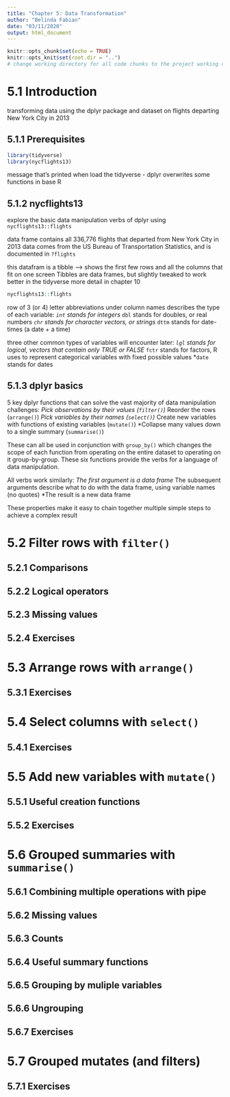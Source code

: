 ```yaml
---
title: "Chapter 5: Data Transformation"
author: "Belinda Fabian"
date: "03/11/2020"
output: html_document
---
```


```r
knitr::opts_chunk$set(echo = TRUE)
knitr::opts_knit$set(root.dir = "..") 
# change working directory for all code chunks to the project working directory
```

# 5.1 Introduction

transforming data using the dplyr package and dataset on flights departing New York City in 2013

## 5.1.1 Prerequisites

```r
library(tidyverse)
library(nycflights13)
```

message that’s printed when load the tidyverse - dplyr overwrites some functions in base R

## 5.1.2 nycflights13

explore the basic data manipulation verbs of dplyr using `nycflights13::flights`

data frame contains all 336,776 flights that departed from New York City in 2013
data comes from the US Bureau of Transportation Statistics, and is documented in `?flights`

this datafram is a tibble --> shows the first few rows and all the columns that fit on one screen
Tibbles are data frames, but slightly tweaked to work better in the tidyverse
more detail in chapter 10
```r
nycflights13::flights
```

row of 3 (or 4) letter abbreviations under column names describes the type of each variable:
*`int` stands for integers
*`dbl` stands for doubles, or real numbers
*`chr` stands for character vectors, or strings
*`dttm` stands for date-times (a date + a time)

three other common types of variables will encounter later:
*`lgl` stands for logical, vectors that contain only TRUE or FALSE
*`fctr` stands for factors, R uses to represent categorical variables with fixed possible values
*`date` stands for dates

## 5.1.3 dplyr basics

5 key dplyr functions that can solve the vast majority of data manipulation challenges:
*Pick observations by their values (`filter()`)
*Reorder the rows (`arrange()`)
*Pick variables by their names (`select()`)
*Create new variables with functions of existing variables (`mutate()`)
*Collapse many values down to a single summary (`summarise()`)

These can all be used in conjunction with `group_by()` which changes the scope of each function from operating on the entire dataset to operating on it group-by-group. These six functions provide the verbs for a language of data manipulation.

All verbs work similarly:
*The first argument is a data frame
*The subsequent arguments describe what to do with the data frame, using variable names (no quotes)
*The result is a new data frame

These properties make it easy to chain together multiple simple steps to achieve a complex result


# 5.2 Filter rows with `filter()`

## 5.2.1 Comparisons

## 5.2.2 Logical operators

## 5.2.3 Missing values

## 5.2.4 Exercises


# 5.3 Arrange rows with `arrange()`

## 5.3.1 Exercises


# 5.4 Select columns with `select()`

## 5.4.1 Exercises


# 5.5 Add new variables with `mutate()`

## 5.5.1 Useful creation functions

## 5.5.2 Exercises


# 5.6 Grouped summaries with `summarise()`

## 5.6.1 Combining multiple operations with pipe

## 5.6.2 Missing values

## 5.6.3 Counts

## 5.6.4 Useful summary functions

## 5.6.5 Grouping by muliple variables

## 5.6.6 Ungrouping

## 5.6.7 Exercises


# 5.7 Grouped mutates (and filters) 

## 5.7.1 Exercises



